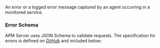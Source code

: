 


<div id="api-error"></div>

An error or a logged error message captured by an agent occurring in a monitored service.

<div id="api-error-schema"></div>

### Error Schema

APM Server uses JSON Schema to validate requests. The specification for errors is defined on
[GitHub](https://github.com/elastic/apm-server/blob/main/docs/spec/v2/error.json) and included below:

<V2Error />
